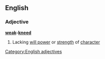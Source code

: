 ==English==
===Adjective===
'''[[weak]]-[[kneed]]'''
#Lacking [[will power]] or [[strength]] of [[character]]
[[Category:English adjectives]]